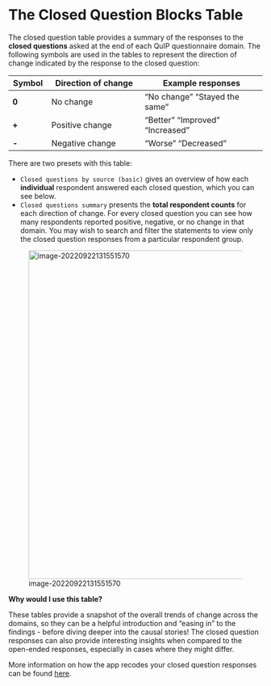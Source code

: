 # The Closed Question Blocks Table

The closed question table provides a summary of the responses to the **closed questions** asked at the end of each QuIP questionnaire domain. The following symbols are used in the tables to represent the direction of change indicated by the response to the closed question:

| **Symbol** | **Direction  of change** | **Example  responses**          |
| ---------- | ------------------------ | ------------------------------- |
| **0**      | No change                | “No change” “Stayed the same”   |
| **+**      | Positive change          | “Better” “Improved” “Increased” |
| **-**      | Negative change          | “Worse” “Decreased”             |

There are two presets with this table:

- `Closed questions by source (basic)`  gives an overview of how each **individual** respondent answered each closed question, which you can see below.
- `Closed questions summary` presents the **total respondent counts** for each direction of change. For every closed question you can see how many respondents reported positive, negative, or no change in that domain. You may wish to search and filter the statements to view only the closed question responses from a particular respondent group.

![image-20220922131551570](_assets/image-20220922131551570.png){width=650}

**Why would I use this table?**

These tables provide a snapshot of the overall trends of change across the domains, so they can be a helpful introduction and “easing in” to the findings - before diving deeper into the causal stories! The closed question responses can also provide interesting insights when compared to the open-ended responses, especially in cases where they might differ. 

More information on how the app recodes your closed question responses can be found [here](https://guide.causalmap.app/importing-your-data-special-cases.html?q=recodes#quip-recodes-for-closed-questions---live-link).

